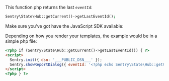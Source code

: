 This function php returns the last `eventId`:

```php
Sentry\State\Hub::getCurrent()->getLastEventId();
```

Make sure you've got have the JavaScript SDK available:

<JsCdnTag />

Depending on how you render your templates, the example would be in a simple php file:

```html
<?php if (Sentry\State\Hub::getCurrent()->getLastEventId()) { ?>
<script>
  Sentry.init({ dsn: '___PUBLIC_DSN___' });
  Sentry.showReportDialog({ eventId: '<?php echo Sentry\State\Hub::getCurrent()->getLastEventId(); ?>' })
</script>
<?php } ?>
```
